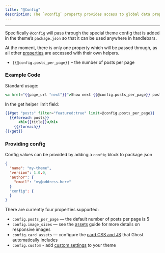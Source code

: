 ```yaml
---
title: "@Config"
description: The `@config` property provides access to global data properties, which are available anywhere in your theme.
---
```


***

Specifically `@config` will pass through the special theme config that is added in the theme’s `package.json` so that it can be used anywhere in handlebars.

At the moment, there is only one property which will be passed through, as all other [properties](https://ghost.org/docs/themes/structure/#additional-properties) are accessed with their own helpers.

* `{{@config.posts_per_page}}` – the number of posts per page

### Example Code

Standard usage:

```handlebars
<a href="{{page_url "next"}}">Show next {{@config.posts_per_page}} posts</a>
```

In the get helper limit field:

```handlebars
{{#get "posts" filter="featured:true" limit=@config.posts_per_page}}
  {{#foreach posts}}
      <h1>{{title}}</h1>
	{{/foreach}}
{{/get}}
```

### Providing config

Config values can be provided by adding a `config` block to package.json

```json
{
  "name": "my-theme",
  "version": 1.0.0,
  "author": {
    "email": "my@address.here"
  }
  "config": {
  }
}
```

There are currently four properties supported:

* `config.posts_per_page` — the default number of posts per page is 5
* `config.image_sizes` — see the [assets](/docs/themes/assets/) guide for more details on responsive images
* `config.card_assets` — configure the [card CSS and JS](/docs/themes/content/#editor-cards) that Ghost automatically includes
* `config.custom` - add [custom settings](/docs/themes/custom-settings/) to your theme